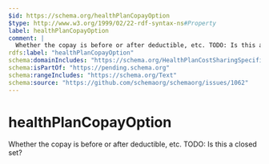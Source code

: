 ```yaml
---
$id: https://schema.org/healthPlanCopayOption
$type: http://www.w3.org/1999/02/22-rdf-syntax-ns#Property
label: healthPlanCopayOption
comment: |
  Whether the copay is before or after deductible, etc. TODO: Is this a closed set?
rdfs:label: "healthPlanCopayOption"
schema:domainIncludes: "https://schema.org/HealthPlanCostSharingSpecification"
schema:isPartOf: "https://pending.schema.org"
schema:rangeIncludes: "https://schema.org/Text"
schema:source: "https://github.com/schemaorg/schemaorg/issues/1062"
---
```


# healthPlanCopayOption

Whether the copay is before or after deductible, etc. TODO: Is this a closed set?

